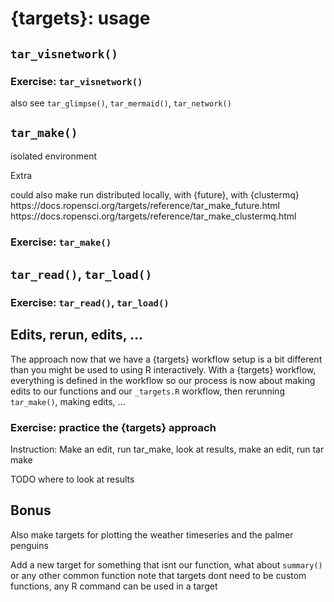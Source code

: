 # {targets}: usage

## `tar_visnetwork()`


### Exercise: `tar_visnetwork()`



also see `tar_glimpse()`, `tar_mermaid()`, `tar_network()`


## `tar_make()`

isolated environment



Extra

could also make run distributed locally, with {future}, with {clustermq}
https://docs.ropensci.org/targets/reference/tar_make_future.html
https://docs.ropensci.org/targets/reference/tar_make_clustermq.html


### Exercise: `tar_make()`


## `tar_read()`, `tar_load()`


### Exercise: `tar_read()`, `tar_load()`


## Edits, rerun, edits, ... 

The approach now that we have a {targets} workflow setup is a bit different than you might be used to using R interactively. With a {targets} workflow, everything is defined in the workflow so our process is now about making edits to our functions and our `_targets.R` workflow, then rerunning `tar_make()`, making edits, ... 


### Exercise: practice the {targets} approach

Instruction: Make an edit, run tar_make, look at results, make an edit, run tar make

TODO where to look at results


## Bonus

Also make targets for plotting the weather timeseries and the palmer penguins

Add a new target for something that isnt our function, what about `summary()` or any other common function
note that targets dont need to be custom functions, any R command can be used in a target


